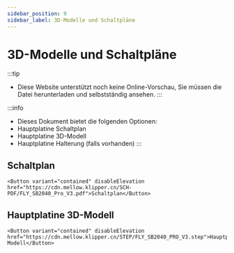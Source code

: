 ```yaml
---
sidebar_position: 9
sidebar_label: 3D-Modelle und Schaltpläne
---
```




# 3D-Modelle und Schaltpläne


:::tip
* Diese Website unterstützt noch keine Online-Vorschau, Sie müssen die Datei herunterladen und selbstständig ansehen.
:::

:::info
* Dieses Dokument bietet die folgenden Optionen:
* Hauptplatine Schaltplan
* Hauptplatine 3D-Modell
* Hauptplatine Halterung (falls vorhanden)
:::

## Schaltplan

    <Button variant="contained" disableElevation href="https://cdn.mellow.klipper.cn/SCH-PDF/FLY_SB2040_Pro_V3.pdf">Schaltplan</Button>


## Hauptplatine 3D-Modell

    <Button variant="contained" disableElevation href="https://cdn.mellow.klipper.cn/STEP/FLY_SB2040_PRO_V3.step">Hauptplatine Modell</Button>